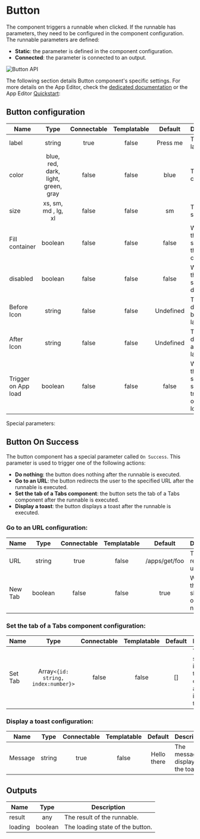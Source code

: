 

# Button

The component triggers a runnable when clicked. If the runnable has parameters, they need to be configured in the component configuration.
The runnable parameters are defined:

- **Static**: the parameter is defined in the component configuration.
- **Connected**: the parameter is connected to an output.

![Button API](../../assets/apps/4_app_component_library/button.png.webp)

The following section details Button component's specific settings. For more details on the App Editor, check the [dedicated documentation](../0_app_editor/index.mdx) or the App Editor [Quickstart](../../getting_started/7_apps_quickstart/index.mdx):

<div class="grid grid-cols-2 gap-6 mb-4">
    <DocCard
        color="orange"
        title="App Editor Documentation"
        description="The app editor is a low-code builder to create custom User Interfaces with components linked to runnables (scripts & flows)."
        href="/docs/apps/app_editor"
    />
    <DocCard
        color="orange"
        title="Apps Quickstart"
        description="Learn how to build your first app in a matter of minutes."
        href="/docs/getting_started/apps_quickstart"
    />
</div>

## Button configuration

| Name                |                Type                 | Connectable | Templatable |  Default  | Description                                                |
| ------------------- | :---------------------------------: | :---------: | :---------: | :-------: | ---------------------------------------------------------- |
| label               |               string                |    true     |    false    | Press me  | The button label.                                          |
| color               | blue, red, dark, light, green, gray |    false    |    false    |   blue    | The button color.                                          |
| size                |         xs, sm, md , lg, xl         |    false    |    false    |    sm     | The button size.                                           |
| Fill container      |               boolean               |    false    |    false    |   false   | Whether the button should fill the container.              |
| disabled            |               boolean               |    false    |    false    |   false   | Whether the button should be disabled.                     |
| Before Icon         |               string                |    false    |    false    | Undefined | The icon to display before the label.                      |
| After Icon          |               string                |    false    |    false    | Undefined | The icon to display after the label.                       |
| Trigger on App load |               boolean               |    false    |    false    |   false   | Whether the button script should be triggered on app load. |

Special parameters:

## Button On Success

The button component has a special parameter called `On Success`. This parameter is used to trigger one of the following actions:

- **Do nothing**: the button does nothing after the runnable is executed.
- **Go to an URL**: the button redirects the user to the specified URL after the runnable is executed.
- **Set the tab of a Tabs component**: the button sets the tab of a Tabs component after the runnable is executed.
- **Display a toast**: the button displays a toast after the runnable is executed.

### **Go to an URL configuration:**

| Name    |  Type   | Connectable | Templatable |    Default    | Description                                    |
| ------- | :-----: | :---------: | :---------: | :-----------: | ---------------------------------------------- |
| URL     | string  |    true     |    false    | /apps/get/foo | The URL to redirect the user to.               |
| New Tab | boolean |    false    |    false    |     true      | Whether the URL should be opened in a new tab. |

### **Set the tab of a Tabs component configuration:**

| Name    |               Type                | Connectable | Templatable | Default | Description                                                                             |
| ------- | :-------------------------------: | :---------: | :---------: | :-----: | --------------------------------------------------------------------------------------- |
| Set Tab | Array`<{id: string, index:number}>` |    false    |    false    |   []    | The tabs to set. The id is the id of the Tabs component and the index is the tab index. |

### **Display a toast configuration:**

| Name    |  Type  | Connectable | Templatable |   Default   | Description                          |
| ------- | :----: | :---------: | :---------: | :---------: | ------------------------------------ |
| Message | string |    true     |    false    | Hello there | The message to display in the toast. |

## Outputs

| Name    |  Type   | Description                      |
| ------- | :-----: | -------------------------------- |
| result  |   any   | The result of the runnable.      |
| loading | boolean | The loading state of the button. |
